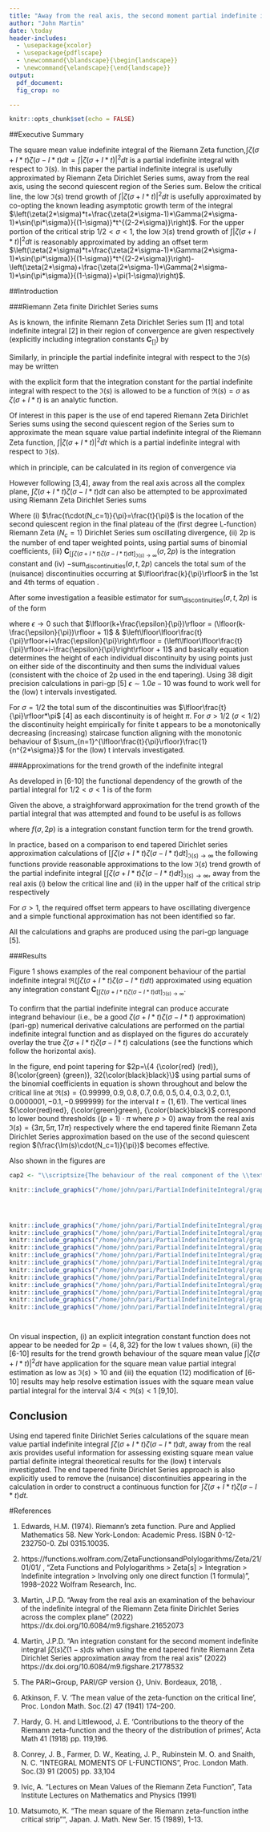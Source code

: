 ```yaml
---
title: "Away from the real axis, the second moment partial indefinite integral $\\int \\zeta(\\sigma+I*t)\\zeta(\\sigma-I*t) dt$ of $\\Im(s)$ behaviour using the end tapered finite Riemann Zeta Dirichlet Series approximation."
author: "John Martin"
date: \today
header-includes:  
  - \usepackage{xcolor}
  - \usepackage{pdflscape}
  - \newcommand{\blandscape}{\begin{landscape}}
  - \newcommand{\elandscape}{\end{landscape}}
output:
  pdf_document:
  fig_crop: no

---
```

  
  ```r
knitr::opts_chunk$set(echo = FALSE)

```

<!-- https://stackoverflow.com/questions/41655383/r-markdown-similar-feature-to-newcommand-in-latex/41664105 -->
  \newcommand{\mychi}{\raisebox{0pt}[1ex][1ex]{$\chi$}}


##Executive Summary

The square mean value indefinite integral of the Riemann Zeta function,$\int \zeta(\sigma+I*t)\zeta(\sigma-I*t) dt=\int |\zeta(\sigma+I*t)|^2 dt$ is a partial indefinite integral with respect to $\Im(s)$. In this paper the partial indefinite integral is usefully approximated by \textbf{end tapered} Riemann Zeta Dirichlet Series sums, away from the real axis, using the second quiescent region of the Series sum. Below the critical line, the low $\Im(s)$ trend growth of $\int |\zeta(\sigma+I*t)|^2 dt$ is usefully approximated by co-opting the known leading asymptotic growth term of the \textbf{definite} integral $\left(\zeta(2*\sigma)*t+\frac{\zeta(2*\sigma-1)*\Gamma(2*\sigma-1)*\sin(\pi*\sigma)}{(1-\sigma)}*t^{(2-2*\sigma)}\right)$. For the upper portion of the critical strip $1/2 < \sigma < 1$, the low $\Im(s)$ trend growth of $\int |\zeta(\sigma+I*t)|^2 dt$ is reasonably approximated by adding an offset term $\left(\zeta(2*\sigma)*t+\frac{\zeta(2*\sigma-1)*\Gamma(2*\sigma-1)*\sin(\pi*\sigma)}{(1-\sigma)}*t^{(2-2*\sigma)}\right)-\left(\zeta(2*\sigma)+\frac{\zeta(2*\sigma-1)*\Gamma(2*\sigma-1)*\sin(\pi*\sigma)}{(1-\sigma)}+\pi(1-\sigma)\right)$.




##Introduction

###Riemann Zeta finite Dirichlet Series sums

As is known, the infinite Riemann Zeta Dirichlet Series sum [1] and total indefinite integral [2] in their region of convergence are given respectively (explicitly including integration constants $\textbf{C}_{[]}$) by

\begin{align}
\zeta(s) &= \sum_{k=1}^{\infty}\left(\frac{1}{k^s}\right), \qquad \qquad \qquad \qquad \Re(s) > 1   \label {eq:infseries} \\
\int \zeta(s)~ds &= s + \sum_{k=2}^{\infty}\left(\frac{1}{-log(k) \cdot k^s}\right) + \textbf{C}_{[\int \zeta(s)~ds]}, \qquad \Re(s) > 1   \label {eq:infindefiniteintegral} 
\end{align}

Similarly, in principle the partial indefinite integral with respect to the $\Im(s)$ may be written

\begin{align}
\int \zeta(\sigma+I*t)~dt &= t + \sum_{k=2}^{\infty}\left(\frac{1}{-I*log(k) \cdot k^s}\right) + \textbf{C}_{[\int \zeta(\sigma+I*t)~dt]}(\sigma), \qquad \Re(s) > 1   \label {eq:partialinfindefiniteintegral} 
\end{align}

with the explicit form that the integration constant for the partial indefinite integral with respect to the $\Im(s)$ is allowed to be a function of $\Re(s)=\sigma$ as $\zeta(\sigma+I*t)$ is an analytic function.

Of interest in this paper is the use of end tapered \textbf{end tapered} Riemann Zeta Dirichlet Series sums using the second quiescent region of the Series sum to approximate the mean square value partial indefinite integral of the Riemann Zeta function, $\int |\zeta(\sigma+I*t)|^2 dt$ which is a partial indefinite integral with respect to $\Im(s)$.

\begin{equation}
\int |\zeta(\sigma+I*t)|^2 dt = \int \zeta(\sigma+I*t)\zeta(\sigma-I*t) dt
\end{equation}

which in principle, can be calculated in its region of convergence via

\begin{align}
\left[\int \zeta(\sigma+I*t)\zeta(\sigma-I*t)~dt\right]_{\Re(s) > 1} &= \int \left[\sum_{k=1}^{\infty}\left(\frac{1}{k^{(\sigma+I*t)}}\right)\sum_{n=1}^{\infty}\left(\frac{1}{n^{(\sigma-I*t)}}\right)\right] dt, \qquad  \Re(s) > 1   \label {eq:2ndmoment_indefiniteintegral} \\
&= t*\sum_{k=1}^{\infty}\left(\frac{1}{k^{(2*\sigma)}}\right) + \sum_{k=2}^{\infty}\left(\frac{1}{-I*log(k)\cdot k^{(\sigma+I*t)}}\right) + \sum_{n=2}^{\infty}\left(\frac{1}{I*log(n)\cdot n^{(\sigma-I*t)}}\right) \nonumber \\
&+ \sum_{k=2}^{\infty}\sum_{n=2}^{\infty}\left(\frac{\delta(n \ne k)}{(-I*log(k)+I*log(n))\cdot k^{(\sigma+I*t)} n^{(\sigma-I*t)}}\right) \nonumber \\ &+ \textbf{C}_{[\int \zeta(\sigma+I*t)\zeta(\sigma-I*t)~dt]_{\Re(s) > 1}}(\sigma), \qquad \Re(s) > 1   \label {eq:2ndmoment_partialindefiniteintegralexpanded2}
\end{align}

However following [3,4], away from the real axis across all the complex plane, $\int \zeta(\sigma+I*t)\zeta(\sigma-I*t) dt$ can also be attempted to be approximated using \textbf{end tapered} Riemann Zeta Dirichlet Series sums

\begingroup
\allowdisplaybreaks
\begin{flalign}
&\left[\int \zeta(\sigma+I*t)\zeta(\sigma-I*t) dt\right]_{\Im(s) \rightarrow \infty} \nonumber \\ \nonumber \\
&\approx t*\left[\sum_{k=1}^{\left(\lfloor\frac{t}{\pi}\rfloor-p\right)}\left(\frac{1}{k^{(2*\sigma)}}\right) +
\sum_{i=\left(-p+1\right)}^{p}\frac{\left(\frac{1}{2^{2p}} \left( 2^{2p}-\sum_{k=1}^{i+p}\binom{2p}{2p-k}\right)\right)^2}{(\lfloor\frac{t}{\pi}\rfloor+i)^{(2*\sigma)}} \right] \nonumber \\ 
&+ \left[\sum_{k=2}^{\left(\lfloor\frac{t}{\pi}\rfloor-p\right)}\left(\frac{1}{-I*log(k)\cdot k^{(\sigma+I*t)}}\right) +
\sum_{i=\left(-p+1\right)}^{p}\frac{\frac{1}{2^{2p}} \left( 2^{2p}-\sum_{k=1}^{i+p}\binom{2p}{2p-k}\right)}{-I*log(\lfloor\frac{t}{\pi}\rfloor+i)\cdot (\lfloor\frac{t}{\pi}\rfloor+i)^{(\sigma+I*t)}} \right] \nonumber \\
&+ \left[\sum_{n=2}^{\left(\lfloor\frac{t}{\pi}\rfloor-p\right)}\left(\frac{1}{I*log(n)\cdot n^{(\sigma-I*t)}}\right) +
\sum_{i=\left(-p+1\right)}^{p}\frac{\frac{1}{2^{2p}} \left( 2^{2p}-\sum_{k=1}^{i+p}\binom{2p}{2p-k}\right)}{I*log(\lfloor\frac{t}{\pi}\rfloor+i)\cdot (\lfloor\frac{t}{\pi}\rfloor+i)^{(\sigma-I*t)}} \right] \nonumber \\ 
&+ \Bigg[\sum_{k=2}^{\left(\lfloor\frac{t}{\pi}\rfloor-p\right)}\sum_{n=2}^{\left(\lfloor\frac{t}{\pi}\rfloor-p\right)}\left(\frac{\delta(n \ne k)}{(-I*log(k)+I*log(n))\cdot k^{(\sigma+I*t)} n^{(\sigma-I*t)}}\right)  \nonumber \\ 
&+ \sum_{k=2}^{\left(\lfloor\frac{t}{\pi}\rfloor-p\right)}\sum_{i=\left(-p+1\right)}^{p}\frac{\delta(k\ne (i+k))\cdot \frac{1}{2^{2p}} \left( 2^{2p}-\sum_{m=1}^{i+p}\binom{2p}{2p-m}\right)}{(-I*log(k)+I*log(\lfloor\frac{t}{\pi}\rfloor+i))\cdot k^{(\sigma+I*t)} (\lfloor\frac{t}{\pi}\rfloor+i)^{(\sigma-I*t)}}   \nonumber \\
&+ \sum_{i=\left(-p+1\right)}^{p}\sum_{n=2}^{\left(\lfloor\frac{t}{\pi}\rfloor-p\right)}\frac{\delta(n\ne (i+n))\cdot \frac{1}{2^{2p}} \left( 2^{2p}-\sum_{m=1}^{i+p}\binom{2p}{2p-m}\right)}{(-I*log(\lfloor\frac{t}{\pi}\rfloor+i)+I*log(n))\cdot (\lfloor\frac{t}{\pi}\rfloor+i)^{(\sigma+I*t)} n^{(\sigma-I*t)}} \Bigg]  \nonumber \\
&+ \sum_{i=\left(-p+1\right)}^{p}\sum_{j=\left(-p+1\right)}^{p}\frac{\delta(i\ne j)\cdot \frac{1}{2^{2p}} \left( 2^{2p}-\sum_{m=1}^{i+p}\binom{2p}{2p-m}\right)\cdot\frac{1}{2^{2p}}\left( 2^{2p}-\sum_{q=1}^{i+p}\binom{2p}{2p-q}\right)}{(-I*log(\lfloor\frac{t}{\pi}\rfloor+i)+I*log(\lfloor\frac{t}{\pi}\rfloor+j))\cdot (\lfloor\frac{t}{\pi}\rfloor+i)^{(\sigma+I*t)} (\lfloor\frac{t}{\pi}\rfloor+j)^{(\sigma-I*t)}} \Bigg] \nonumber \\
&- \text{sum}_{\text{discontinuities}}(\sigma,t,2p) \nonumber \\ 
&+ \textbf{C}_{\left[\int \zeta(\sigma+I*t)\zeta(\sigma-I*t) dt\right]_{\Im(s) \rightarrow \infty}}(\sigma,2p), \qquad \qquad  \qquad  \qquad \quad   \Im(s) \rightarrow \infty  \label {eq:endtap2ndmoment_partialindefiniteintegral_improved}
\end{flalign}
\endgroup

Where (i) $\frac{t\cdot(N_c=1)}{\pi}=\frac{t}{\pi}$ is the location of the second quiescent region in the final plateau of the (first degree L-function) Riemann Zeta ($N_c=1$) Dirichlet Series sum oscillating divergence, (ii) 2p is the number of end taper weighted points, using partial sums of binomial coefficients,
(iii) $\textbf{C}_{\left[\int \zeta(\sigma+I*t)\zeta(\sigma-I*t) dt\right]_{\Im(s) \rightarrow \infty}}(\sigma,2p)$ is the integration constant and (iv) $-\text{sum}_{\text{discontinuities}}(\sigma,t,2p)$ cancels the total sum of the (nuisance) discontinuities occurring at $\lfloor\frac{k}{\pi}\rfloor$ in the 1st and 4th terms of equation \eqref {eq:endtap2ndmoment_partialindefiniteintegral_improved}.

After some investigation a feasible estimator for $\text{sum}_{\text{discontinuities}}(\sigma,t,2p)$ is of the form

\begin{align}
  &\text{sum}_{\text{discontinuities}}(\sigma,t,2p) \nonumber \\ \nonumber \\
  &\approx \sum_{k=1}^{\left(\lfloor\frac{t}{\pi}\rfloor-p\right)} \left(\sum_{n=1}^{\lfloor(k+\frac{\epsilon}{\pi})\rfloor}\frac{(k\pi+\epsilon)}{n^{(2*\sigma)}} - \sum_{n=1}^{\lfloor(k-\frac{\epsilon}{\pi})\rfloor}\frac{(k\pi-\epsilon)}{n^{(2*\sigma)}} \right)\nonumber \\
  &+\sum_{i=\left(-p+1\right)}^{p}\left(\frac{1}{2^{2p}} \left( 2^{2p}-\sum_{k^\prime=1}^{i+p}\binom{2p}{2p-k^\prime}\right)\right)^2 \left( \sum_{n=1}^{\left\lfloor\lfloor\frac{t}{\pi}\rfloor+i+\frac{\epsilon}{\pi}\right\rfloor}\frac{((\lfloor\frac{t}{\pi}\rfloor+i)\pi+\epsilon)}{n^{(2*\sigma)}} -\sum_{n=1}^{\left\lfloor\lfloor\frac{t}{\pi}\rfloor+i-\frac{\epsilon}{\pi}\right\rfloor}\frac{((\lfloor\frac{t}{\pi}\rfloor+i)\pi-\epsilon)}{n^{(2*\sigma)}}\right) \label {eq:sum_disc}
\end{align}

where $\epsilon \rightarrow 0$ such that $\lfloor(k+\frac{\epsilon}{\pi})\rfloor = (\lfloor(k-\frac{\epsilon}{\pi})\rfloor + 1)$ \& $\left\lfloor\lfloor\frac{t}{\pi}\rfloor+i+\frac{\epsilon}{\pi}\right\rfloor = (\left\lfloor\lfloor\frac{t}{\pi}\rfloor+i-\frac{\epsilon}{\pi}\right\rfloor + 1)$ and basically equation \eqref {eq:sum_disc} determines the height of each individual discontinuity by using points just on either side of the discontinuity and then sums the individual values (consistent with the choice of 2p used in the end tapering). Using 38 digit precision calculations in pari-gp [5] $\epsilon \sim 1.0e-10$ was found to work well for the (low) t intervals investigated.

For $\sigma=1/2$ the total sum of the discontinuities was  $\lfloor\frac{t}{\pi}\rfloor*\pi$ [4] as each discontinuity is of height $\pi$. For $\sigma>1/2$ ($\sigma<1/2$) the discontinuity height empirically for finite t appears to be a monotonically decreasing (increasing) staircase function aligning with the monotonic behaviour of $\sum_{n=1}^{\lfloor\frac{t}{\pi}\rfloor}\frac{1}{n^{2*\sigma}}$ for the (low) t intervals investigated.

###Approximations for the trend growth of the indefinite integral

As developed in [6-10] the functional dependency of the growth of the partial \textbf{definite} integral for $1/2 < \sigma < 1$ is of the form

\begin{align}
&\int_{0}^{T} \zeta(\sigma+I*t)\zeta(\sigma-I*t) dt \nonumber \\
&= \int_{0}^{T} |\zeta(\sigma+I*t)|^2 dt \nonumber \\
&= \zeta(2*\sigma)*T+\frac{\zeta(2*\sigma-1)*\Gamma(2*\sigma-1)*\sin(\pi*\sigma)}{(1-\sigma)}*T^{(2-2*\sigma)} + O(log(T)) \qquad \text{ for } 1/2 < \sigma < 1
\end{align}

Given the above, a straighforward approximation for the trend growth of the partial \textbf{indefinite} integral that was attempted and found to be useful is as follows

\begin{align}
&\text{TREND}_{\left[\int \zeta(\sigma+I*t)\zeta(\sigma-I*t) dt\right]_{\Im(s) \rightarrow \infty}} \nonumber \\
&\approx \zeta(2*\sigma)*t+\frac{\zeta(2*\sigma-1)*\Gamma(2*\sigma-1)*\sin(\pi*\sigma)}{(1-\sigma)}*t^{(2-2*\sigma)} + f(\sigma,2p) \qquad \text{ for } \Im(s) \rightarrow \infty
\end{align}

where $f(\sigma,2p)$ is a integration constant function term for the trend growth.

In practice, based on a comparison to end tapered Dirichlet series approximation calculations of $\left[\int \zeta(\sigma+I*t)\zeta(\sigma-I*t) dt\right]_{\Im(s) \rightarrow \infty}$ the following functions provide reasonable approximations to the low $\Im(s)$ trend growth of the partial indefinite integral $\left[\int \zeta(\sigma+I*t)\zeta(\sigma-I*t) dt\right]_{\Im(s) \rightarrow \infty}$, away from the real axis (i) below the critical line and (ii) in the upper half of the critical strip respectively

\begin{align}
&\text{TREND}_{\left[\int \zeta(\sigma+I*t)\zeta(\sigma-I*t) dt\right]_{\Im(s) \rightarrow \infty}} \nonumber \\
&\approx \zeta(2*\sigma)*t+\frac{\zeta(2*\sigma-1)*\Gamma(2*\sigma-1)*\sin(\pi*\sigma)}{(1-\sigma)}*t^{(2-2*\sigma)} \qquad \text{ for } \Im(s) \rightarrow \infty, \sigma<1/2 \text{ excluding } \sigma = 0 \\
&\approx \zeta(2*\sigma)*t+\frac{\zeta(2*\sigma-1)*\Gamma(2*\sigma-1)*\sin(\pi*\sigma)}{(1-\sigma)}*t^{(2-2*\sigma)} \nonumber \\ 
&- \left(\zeta(2*\sigma)+\frac{\zeta(2*\sigma-1)*\Gamma(2*\sigma-1)*\sin(\pi*\sigma)}{(1-\sigma)} + \pi*(1-\sigma)\right) \qquad \text{ for } \Im(s) \rightarrow \infty, 1/2<\sigma<1 
\end{align}

For $\sigma > 1$, the required offset term appears to have oscillating divergence and a simple functional approximation has not been identified so far.

All the calculations and graphs are produced using the pari-gp language [5].

###Results

Figure 1 shows examples of the real component behaviour of the partial indefinite integral $\Re\left(\int \zeta(\sigma+I*t)\zeta(\sigma-I*t)  dt\right)$ approximated using equation \eqref {eq:endtap2ndmoment_partialindefiniteintegral_improved} \textbf{without} any integration constant $\textbf{C}_{\left[\int \zeta(\sigma+I*t)\zeta(\sigma-I*t)  dt\right]_{\Im(s) \rightarrow \infty}}$. 

To confirm that the partial indefinite integral can produce accurate integrand behaviour (i.e., be a good $\zeta(\sigma+I*t)\zeta(\sigma-I*t)$ approximation) (pari-gp) numerical derivative calculations are performed on the partial indefinite integral function and as displayed on the figures do accurately overlay the true $\zeta(\sigma+I*t)\zeta(\sigma-I*t)$ calculations (see the functions which follow the horizontal axis).

In the figure, end point tapering for $2p=\{4 {\color{red} (red)}, 8{\color{green} (green)}, 32{\color{black}black}\}$ using partial sums of the binomial coefficients in equation \eqref {eq:endtap2ndmoment_partialindefiniteintegral_improved} is shown throughout and below the critical line at $\Re(s)=\{0.99999, 0.9, 0.8, 0.7, 0.6, 0.5, 0.4, 0.3, 0.2, 0.1, 0.0000001, -0.1, -0.999999\}$ for the interval  $t=(1,61)$. The vertical lines ${\color{red}red}, {\color{green}green}, {\color{black}black}$ correspond to lower bound thresholds ($(p+1)\cdot\pi \text{ where } p > 0$) away from the real axis $\Im(s)=\{3\pi,5\pi,17\pi\}$ respectively where the end tapered finite Riemann Zeta Dirichlet Series approximation based on the use of the second quiescent region $(\frac{\Im(s)\cdot(N_c=1)}{\pi})$ becomes effective.  

Also shown in the figures are 
\begin{enumerate}
\item $\Re\left(\zeta(\sigma+I*t)\zeta(\sigma-I*t)\right)$ (horizontal aperiodic ${\color{gray}gray}$ lineshape), 
\item the real component of the numerical derivative of the $2p=\{4 {\color{red} (red)}, 8{\color{green} (green)}, 32{\color{black}black}\}$ partial indefinite integral functions (horizontal increasingly overlapping with $\Re\left(\zeta(\sigma+I*t)\zeta(\sigma-I*t)\right)$ as $\Im(s) \rightarrow \infty$) and 
\item for $\Re(s) =\{0.99999, 0.9, 0.8, 0.7, 0.6\}$ the approximated trend behaviour (monotonic ${\color{gray}gray}$ lineshape) of the second moment partial integral growth equation (12) adding an offset term to the [6-10] results.
\item for $Re(s)=0.5$ the asymptotic trend behaviour (monotonic ${\color{gray}gray}$ lineshape) of the second moment partial integral growth $t\cdot \log(t) -t\cdot(1+\log(2\pi)-2\gamma)$ [6-10]
\item for $Re(s) = \{0.4, 0.3, 0.2, 0.1, 0.0000001, -0.1, -0.999999\}$ the approximated trend behaviour (monotonic ${\color{gray}gray}$ lineshape) of the second moment partial integral growth equation (11) borrowing from [6-10],
\end{enumerate}


```r
cap2 <- "\\scriptsize{The behaviour of the real component of the \\textbf{approximate} Riemann Zeta function second moment \\textbf{partial indefinite integral} based on {\\color{blue}\\textbf{end tapered}} finite Riemann Zeta Dirichlet Series (using the second quiescent region) equation \\eqref {eq:endtap2ndmoment_partialindefiniteintegral_improved} \\textbf{without} any integration constant throughout and below the critical strip for the interval $t=(1,61)$, at $\\Re(s)=\\{0.99999,0.9,0.8,0.7,0.6,0.5,0.4,0.3,0.2,0.1,0.0000001,-0.1,-0.999999\\}$. In the two panels, sloping upward Imag(second moment indefinite integral) using 2p=4 {\\color{red}red}, 2p=8 {\\color{green}green}, 2p=32 {\\color{black}black} and $t*\\log(t) -t*(1+\\log(2\\pi)-2\\gamma)$ [13-15] {\\color{gray}gray}. Likewise, progressing more horizontally the Real(numerical derivative) of the partial indefinite integrals (red $\\rightarrow$ black again) and $\\Re(\\zeta(\\sigma+I*t)\\zeta(\\sigma-I*t))$ {\\color{gray}gray}.}"

```



```r


knitr::include_graphics("/home/john/pari/PartialIndefiniteIntegral/graph_zetabased_meansquarevalue_0.99999_0.5_60.pdf")




knitr::include_graphics("/home/john/pari/PartialIndefiniteIntegral/graph_zetabased_meansquarevalue_0.9_0.5_60.pdf")
knitr::include_graphics("/home/john/pari/PartialIndefiniteIntegral/graph_zetabased_meansquarevalue_0.8_0.5_60.pdf")
knitr::include_graphics("/home/john/pari/PartialIndefiniteIntegral/graph_zetabased_meansquarevalue_0.7_0.5_60.pdf")
knitr::include_graphics("/home/john/pari/PartialIndefiniteIntegral/graph_zetabased_meansquarevalue_0.6_0.5_60.pdf")
knitr::include_graphics("/home/john/pari/PartialIndefiniteIntegral/graph_zetabased_meansquarevalue_0.5_0.5_60.pdf")
knitr::include_graphics("/home/john/pari/PartialIndefiniteIntegral/graph_zetabased_meansquarevalue_0.4_0.5_60.pdf")
knitr::include_graphics("/home/john/pari/PartialIndefiniteIntegral/graph_zetabased_meansquarevalue_0.3_0.5_60.pdf")
knitr::include_graphics("/home/john/pari/PartialIndefiniteIntegral/graph_zetabased_meansquarevalue_0.2_0.5_60.pdf")
knitr::include_graphics("/home/john/pari/PartialIndefiniteIntegral/graph_zetabased_meansquarevalue_0.1_0.5_60.pdf")
knitr::include_graphics("/home/john/pari/PartialIndefiniteIntegral/graph_zetabased_meansquarevalue_1.0E-7_0.5_60.pdf")
knitr::include_graphics("/home/john/pari/PartialIndefiniteIntegral/graph_zetabased_meansquarevalue_-0.1_0.5_60.pdf")
knitr::include_graphics("/home/john/pari/PartialIndefiniteIntegral/graph_zetabased_meansquarevalue_-0.999999_0.5_60.pdf")




```

\clearpage
 
On visual inspection, (i) an explicit integration constant function does not appear to be needed for $2p=\{4,8,32\}$ for the low t values shown, (ii) the [6-10] results for the trend growth behaviour of the square mean value $\int |\zeta(\sigma+I*t)|^2dt$ have application for the square mean value partial integral estimation as low as $\Im(s)>10$ and (iii) the equation (12) modification of [6-10] results may help resolve estimation issues with the square mean value partial integral for the interval $3/4 < \Re(s) < 1$ [9,10].


## Conclusion

Using end tapered finite Dirichlet Series calculations of the square mean value partial indefinite integral  $\int \zeta(\sigma+I*t)\zeta(\sigma-I*t) dt$, away from the real axis provides useful information for assessing existing square mean value partial definite integral theoretical results for the (low) t intervals investigated. The end tapered finite Dirichlet Series approach is also explicitly used to remove the (nuisance) discontinuities appearing in the calculation in order to construct a continuous function for $\int \zeta(\sigma+I*t)\zeta(\sigma-I*t) dt$.



#References

1. Edwards, H.M. (1974). Riemann’s zeta function. Pure and Applied Mathematics 58. New York-London:
Academic Press. ISBN 0-12-232750-0. Zbl 0315.10035.

2. https://functions.wolfram.com/ZetaFunctionsandPolylogarithms/Zeta/21/01/01/ , "Zeta Functions and Polylogarithms > Zeta[s] > Integration > Indefinite integration > Involving only one direct function (1 formula)", 1998–2022 Wolfram Research, Inc.

3. Martin, J.P.D. "Away from the real axis an examination of the behaviour of the indefinite integral of the Riemann Zeta finite Dirichlet Series across the complex plane" (2022)
https://dx.doi.org/10.6084/m9.figshare.21652073

4. Martin, J.P.D. "An integration constant for the second moment indefinite integral $\int \zeta(s)\zeta(1-s) ds$ when using the end tapered finite Riemann Zeta Dirichlet Series approximation away from the real axis" (2022)
https://dx.doi.org/10.6084/m9.figshare.21778532

5. The PARI~Group, PARI/GP version {\tt 2.12.0}, Univ. Bordeaux, 2018,
    \url{http://pari.math.u-bordeaux.fr/}.
\normalfont

6. Atkinson, F. V. ‘The mean value of the zeta-function on the critical line’, Proc. London Math. Soc.(2) 47 (1941) 174--200.

7. Hardy, G. H. and Littlewood, J. E. ‘Contributions to the theory of the Riemann zeta-function and the theory of the distribution of primes’, Acta Math 41 (1918) pp. 119,196.

8. Conrey, J. B., Farmer, D. W., Keating, J. P., Rubinstein M. O. and Snaith, N. C. "INTEGRAL MOMENTS OF L-FUNCTIONS", Proc. London Math. Soc.(3) 91 (2005) pp. 33,104

9. Ivic, A. "Lectures on Mean Values of the Riemann Zeta Function", Tata Institute Lectures on Mathematics and Physics (1991)

10. Matsumoto, K. "The mean square of the Riemann zeta-function inthe critical strip"", Japan. J. Math. New Ser. 15 (1989), 1-13.


